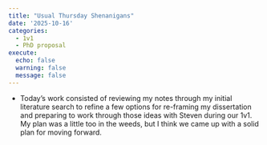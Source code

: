 ```yaml
---
title: "Usual Thursday Shenanigans"
date: '2025-10-16'
categories:
  - 1v1
  - PhD proposal
execute:
  echo: false
  warning: false
  message: false
---
```


- Today's work consisted of reviewing my notes through my initial literature search to refine a few options for re-framing my dissertation and preparing to work through those ideas with Steven during our 1v1. My plan was a little too in the weeds, but I think we came up with a solid plan for moving forward.